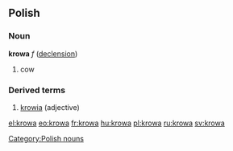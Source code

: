 ==Polish==
===Noun===
'''krowa''' ''f'' ([[Wiktionary Appendix:Polish hard feminine noun declension|declension]])
# cow

===Derived terms===
#[[krowia]] (adjective)

[[Category:Polish nouns]]

[[el:krowa]]
[[eo:krowa]]
[[fr:krowa]]
[[hu:krowa]]
[[pl:krowa]]
[[ru:krowa]]
[[sv:krowa]]